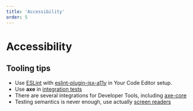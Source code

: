 ```yaml
---
title: 'Accessibility'
order: 5
---
```



# Accessibility

<AboutAccessibility />

## Tooling tips

- Use [ESLint](https://eslint.org) with [eslint-plugin-jsx-a11y](https://www.npmjs.com/package/eslint-plugin-jsx-a11y) in Your Code Editor setup.
- Use **axe** in [integration tests](/uilib/usage/best-practices/for-testing#integration-tests)
- There are several integrations for Developer Tools, including [axe-core](https://www.deque.com/axe/)
- Testing semantics is never enough, use actually [screen readers](/uilib/usage/accessibility/screenreader)
